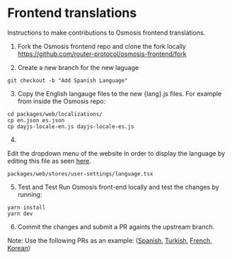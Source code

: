 
# Frontend translations

Instructions to make contributions to Osmosis frontend translations.

1. Fork the Osmosis frontend repo and clone the fork locally https://github.com/router-protocol/osmosis-frontend/fork

2. Create a new branch for the new laguage 
```
git checkout -b "Add Spanish Language"
```
3. Copy the English langauge files to the new {lang}.js files. For example from inside the Osmosis repo:  

```
cd packages/web/localizations/
cp en.json es.json
cp dayjs-locale-en.js dayjs-locale-es.js
```
4. 
Edit the dropdown menu of the website in order to display the language by editing this file as seen [here](https://github.com/router-protocol/osmosis-frontend/pull/962/files).

```
packages/web/stores/user-settings/language.tsx
```
5. Test and Test
Run Osmosis front-end locally and test the changes by running:
```
yarn install
yarn dev
```
6. Commit the changes and submit a PR againts the upstream branch.

Note: 
Use the following PRs as an example: ([Spanish](https://github.com/router-protocol/osmosis-frontend/pull/962), [Turkish](https://github.com/router-protocol/osmosis-frontend/pull/966), [French](https://github.com/router-protocol/osmosis-frontend/pull/960), [Korean](https://github.com/router-protocol/osmosis-frontend/pull/953))

